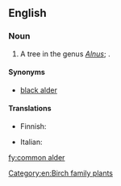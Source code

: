 ==English==
{{rfimage}}
{{wikipedia}}

===Noun===
{{en-noun|~}}

# A tree in the genus ''[[Alnus]]''; {{taxlink|Alnus glutinosa|species|noshow=1}}.

====Synonyms====
*[[black alder]]

====Translations====
{{trans-see|black alder}}
{{trans-top|Alnus glutinosa}}
* Finnish: {{t+|fi|tervaleppä}}
{{trans-mid}}
* Italian: {{t|it|ontano comune|m}}
{{trans-bottom}}

[[Category:en:Birch family plants]]
[[fy:common alder]]